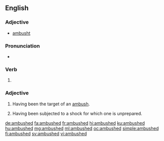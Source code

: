 ==English==

===Adjective===
* [[ambusht]] {{qualifier|obsolete, simple past-only}}

===Pronunciation===
* {{IPA|/ˈæmbʊʃt/|lang=en}}

===Verb===
{{head|en|verb form}}

# {{en-past of|ambush}}

===Adjective===
{{en-adj}}

# Having been the target of an [[ambush]].
# {{lb|en|figurative}} Having been subjected to a shock for which one is unprepared.

[[de:ambushed]]
[[fa:ambushed]]
[[fr:ambushed]]
[[hi:ambushed]]
[[ku:ambushed]]
[[hu:ambushed]]
[[mg:ambushed]]
[[ml:ambushed]]
[[oc:ambushed]]
[[simple:ambushed]]
[[fi:ambushed]]
[[sv:ambushed]]
[[vi:ambushed]]